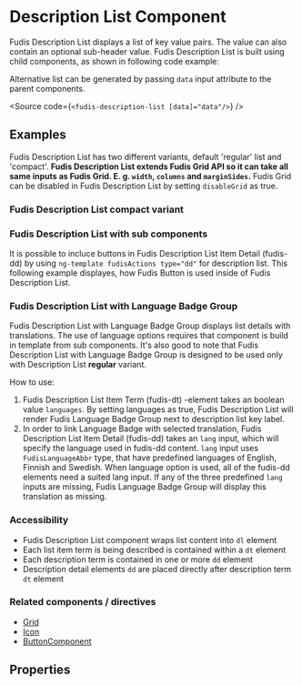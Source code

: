 
<Meta title="Components/Description List" />

# Description List Component

Fudis Description List displays a list of key value pairs. The value can also contain an optional sub-header value. Fudis Description List is built using child components, as shown in following code example:

<Source of={DescriptionListStories.DescriptionList} />

Alternative list can be generated by passing `data` input attribute to the parent components.

<Source code={`<fudis-description-list [data]="data"/>`} />

## Examples

Fudis Description List has two different variants, default 'regular' list and 'compact'. **Fudis Description List extends Fudis Grid API so it can take all same inputs as Fudis Grid. E. g. `width`, `columns` and `marginSides`.** Fudis Grid can be disabled in Fudis Description List by setting `disableGrid` as true.

### Fudis Description List compact variant

<Canvas of={DescriptionListStories.DescriptionList}></Canvas>

### Fudis Description List with sub components

It is possible to incluce buttons in Fudis Description List Item Detail (fudis-dd) by using `ng-template fudisActions type="dd"` for description list. This following example displayes, how Fudis Button is used inside of Fudis Description List.

<Canvas of={DescriptionListStories.DescriptionListWithSubComponents}></Canvas>

### Fudis Description List with Language Badge Group

Fudis Description List with Language Badge Group displays list details with translations. The use of language options requires that component is build in template from sub components. It's also good to note that Fudis Description List with Language Badge Group is designed to be used only with Description List **regular** variant.

How to use:

1. Fudis Description List Item Term (fudis-dt) -element takes an boolean value `languages`. By setting languages as true, Fudis Description List will render Fudis Language Badge Group next to description list key label.
2. In order to link Language Badge with selected translation, Fudis Description List Item Detail (fudis-dd) takes an `lang` input, which will specify the language used in fudis-dd content. `lang` input uses `FudisLanguageAbbr` type, that have predefined languages of English, Finnish and Swedish. When language option is used, all of the fudis-dd elements need a suited lang input. If any of the three predefined `lang` inputs are missing, Fudis Language Badge Group will display this translation as missing.

<Canvas of={DescriptionListStories.DescriptionListWithLanguages}></Canvas>

### Accessibility

- Fudis Description List component wraps list content into `dl` element
- Each list item term is being described is contained within a `dt` element
- Each description term is contained in one or more `dd` element
- Description detail elements `dd` are placed directly after description term `dt` element

### Related components / directives

- [Grid](/docs/components-grid-grid--example)
- [Icon](/docs/components-icon--icon)
- [ButtonComponent](/docs/components-button--button)

## Properties

<ArgTypes of={DescriptionListComponent} />
